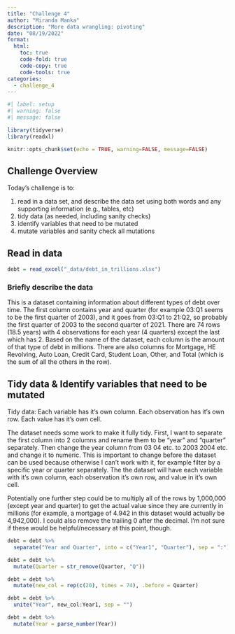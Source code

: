 ```yaml
---
title: "Challenge 4"
author: "Miranda Manka"
description: "More data wrangling: pivoting"
date: "08/19/2022"
format:
  html:
    toc: true
    code-fold: true
    code-copy: true
    code-tools: true
categories:
  - challenge_4
---
```


```r
#| label: setup
#| warning: false
#| message: false

library(tidyverse)
library(readxl)

knitr::opts_chunk$set(echo = TRUE, warning=FALSE, message=FALSE)
```

## Challenge Overview

Today's challenge is to:

1)  read in a data set, and describe the data set using both words and any supporting information (e.g., tables, etc)
2)  tidy data (as needed, including sanity checks)
3)  identify variables that need to be mutated
4)  mutate variables and sanity check all mutations

## Read in data

```r
debt = read_excel("_data/debt_in_trillions.xlsx")
```

### Briefly describe the data

This is a dataset containing information about different types of debt over time. The first column contains year and quarter (for example 03:Q1 seems to be the first quarter of 2003), and it goes from 03:Q1 to 21:Q2, so probably the first quarter of 2003 to the second quarter of 2021. There are 74 rows (18.5 years) with 4 observations for each year (4 quarters) except the last which has 2. Based on the name of the dataset, each column is the amount of that type of debt in millions. There are also columns for Mortgage, HE Revolving, Auto Loan, Credit Card, Student Loan, Other, and Total (which is the sum of all the others in the row). 

## Tidy data & Identify variables that need to be mutated

Tidy data: Each variable has it’s own column. Each observation has it’s own row. Each value has it’s own cell.

The dataset needs some work to make it fully tidy. First, I want to separate the first column into 2 columns and rename them to be "year" and "quarter" separately. Then change the year column from 03 04 etc. to 2003 2004 etc. and change it to numeric. This is important to change before the dataset can be used because otherwise I can't work with it, for example filter by a specific year or quarter separately. The the dataset will have each variable with it's own column, each observation it's own row, and value in it's own cell. 

Potentially one further step could be to multiply all of the rows by 1,000,000 (except year and quarter) to get the actual value since they are currently in millions (for example, a mortgage of 4.942 in this dataset would actually be 4,942,000). I could also remove the trailing 0 after the decimal. I'm not sure if these would be helpful/necessary at this point, though.

```r
debt = debt %>% 
  separate("Year and Quarter", into = c("Year1", "Quarter"), sep = ":")

debt = debt %>% 
  mutate(Quarter = str_remove(Quarter, "Q"))

debt = debt %>% 
  mutate(new_col = rep(c(20), times = 74), .before = Quarter)

debt = debt %>%
  unite("Year", new_col:Year1, sep = "")

debt = debt %>% 
  mutate(Year = parse_number(Year))
```
